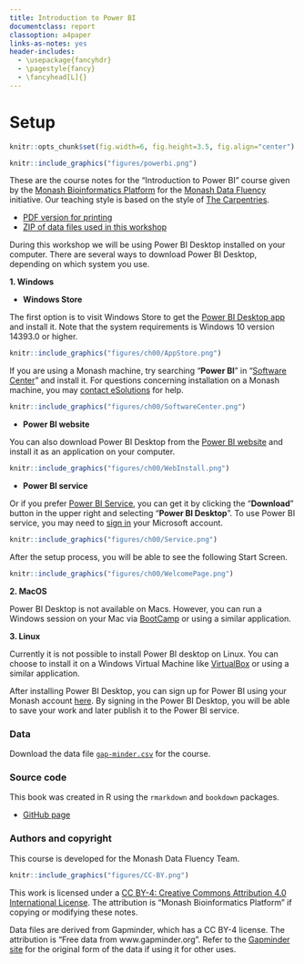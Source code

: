 ```yaml
---
title: Introduction to Power BI
documentclass: report
classoption: a4paper
links-as-notes: yes
header-includes:
  - \usepackage{fancyhdr}
  - \pagestyle{fancy}
  - \fancyhead[L]{}  
---
```


# Setup {#index -}

```r
knitr::opts_chunk$set(fig.width=6, fig.height=3.5, fig.align="center")
```

```r
knitr::include_graphics("figures/powerbi.png")
```

These are the course notes for the "Introduction to Power BI" course given by the [Monash Bioinformatics Platform](https://www.monash.edu/researchinfrastructure/bioinformatics) for the [Monash Data Fluency](https://monashdatafluency.github.io/) initiative. Our teaching style is based on the style of [The Carpentries](https://carpentries.org/). 

* [PDF version for printing](https://monashdatafluency.github.io/Power_BI/powerbi-intro.pdf)
* [ZIP of data files used in this workshop](https://monashdatafluency.github.io/Power_BI/powerbi-files.zip)

During this workshop we will be using Power BI Desktop installed on your computer. There are several ways to download Power BI Desktop, depending on which system you use.

**1. Windows** 

* **Windows Store**

The first option is to visit Windows Store to get the [Power BI Desktop app](https://www.microsoft.com/en-au/p/power-bi-desktop/9ntxr16hnw1t?activetab=pivot:overviewtab) and install it. Note that the system requirements is Windows 10 version 14393.0 or higher. 

```r
knitr::include_graphics("figures/ch00/AppStore.png")
```

If you are using a Monash machine, try searching "**Power BI**" in "[Software Center](https://www.monash.edu/esolutions/software/install-software-on-monash-devices)" and install it. For questions concerning installation on a Monash machine, you may [contact eSolutions](https://www.monash.edu/esolutions/contact) for help. 

```r
knitr::include_graphics("figures/ch00/SoftwareCenter.png")
```

* **Power BI website**

You can also download Power BI Desktop from the [Power BI website](http://go.microsoft.com/fwlink/?LinkID=521662) and install it as an application on your computer. 

```r
knitr::include_graphics("figures/ch00/WebInstall.png")
```

* **Power BI service**

Or if you prefer [Power BI Service](https://app.powerbi.com/home), you can get it by clicking the "**Download**" button in the upper right and selecting "**Power BI Desktop**". To use Power BI service, you may need to [sign in](https://powerbi.microsoft.com/en-us/landing/signin/) your Microsoft account. 

```r
knitr::include_graphics("figures/ch00/Service.png")
```

After the setup process, you will be able to see the following Start Screen. 

```r
knitr::include_graphics("figures/ch00/WelcomePage.png")
```

**2. MacOS**

Power BI Desktop is not available on Macs. However, you can run a Windows session on your Mac via [BootCamp](https://support.apple.com/en-au/HT201468) or using a similar application.

**3. Linux**

Currently it is not possible to install Power BI desktop on Linux. You can choose to install it on a Windows Virtual Machine like [VirtualBox](https://www.virtualbox.org/wiki/Downloads) or using a similar application.

After installing Power BI Desktop, you can sign up for Power BI using your Monash account [here](https://signup.microsoft.com/signup?sku=a403ebcc-fae0-4ca2-8c8c-7a907fd6c235&email=&ru=https%3A%2F%2Fapp.powerbi.com%3Fpbi_source%3Dweb%26redirectedFromSignup%3D1%26noSignUpCheck%3D1). By signing in the Power BI Desktop, you will be able to save your work and later publish it to the Power BI service.

### Data {-}

Download the data file [`gap-minder.csv`](https://monashdatafluency.github.io/Power_BI/powerbi-files.zip) for the course. 

### Source code {-}

This book was created in R using the `rmarkdown` and `bookdown` packages.

* [GitHub page](https://github.com/MonashDataFluency/Power_BI)

### Authors and copyright {-}

This course is developed for the Monash Data Fluency Team.

```r
knitr::include_graphics("figures/CC-BY.png")
```

This work is licensed under a [CC BY-4: Creative Commons Attribution 4.0 International License](http://creativecommons.org/licenses/by/4.0/). The attribution is "Monash Bioinformatics Platform" if copying or modifying these notes.

Data files are derived from Gapminder, which has a CC BY-4 license. The attribution is "Free data from www.gapminder.org". Refer to the [Gapminder site](https://www.gapminder.org) for the original form of the data if using it for other uses.
